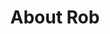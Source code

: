 ---
title: About Rob
description: Information about the webpage author, Rob Kumar.
sidebar:
    label: About Rob
    order: 2
---
